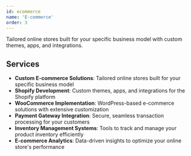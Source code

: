 ```yaml
---
id: ecommerce
name: 'E-commerce'
order: 3
---
```


Tailored online stores built for your specific business model with custom themes, apps, and integrations.

## Services

- **Custom E-commerce Solutions**: Tailored online stores built for your specific business model
- **Shopify Development**: Custom themes, apps, and integrations for the Shopify platform
- **WooCommerce Implementation**: WordPress-based e-commerce solutions with extensive customization
- **Payment Gateway Integration**: Secure, seamless transaction processing for your customers
- **Inventory Management Systems**: Tools to track and manage your product inventory efficiently
- **E-commerce Analytics**: Data-driven insights to optimize your online store's performance
